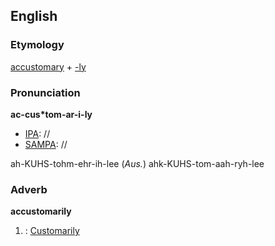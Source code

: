 ==English==
===Etymology===
[[accustomary]] + [[-ly]]

===Pronunciation===
'''ac-cus*tom-ar-i-ly'''
*[[IPA]]: //
*[[SAMPA]]: //
ah-KUHS-tohm-ehr-ih-lee (''Aus.'') ahk-KUHS-tom-aah-ryh-lee

===Adverb===
'''accustomarily'''
#{{obsolete}}: [[Customarily]]